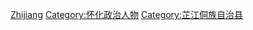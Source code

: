 [[Category:湖南省县委书记|Zhijiang]]
[[Category:怀化政治人物|Category:怀化政治人物]]
[[Category:芷江侗族自治县|Category:芷江侗族自治县]]
